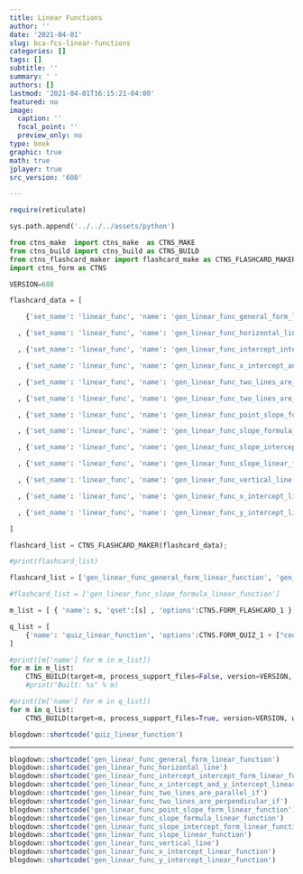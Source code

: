 ```yaml
---
title: Linear Functions
author: ''
date: '2021-04-01'
slug: bca-fcs-linear-functions
categories: []
tags: []
subtitle: ''
summary: ' '
authors: []
lastmod: '2021-04-01T16:15:21-04:00'
featured: no
image:
  caption: ''
  focal_point: ''
  preview_only: no
type: book
graphic: true
math: true
jplayer: true
src_version: '608'

---
```

```r
require(reticulate)
```

```python
sys.path.append('../../../assets/python')

from ctns_make  import ctns_make  as CTNS_MAKE
from ctns_build import ctns_build as CTNS_BUILD
from ctns_flashcard_maker import flashcard_make as CTNS_FLASHCARD_MAKER
import ctns_form as CTNS

VERSION=608
```

```python
flashcard_data = [

    {'set_name': 'linear_func', 'name': 'gen_linear_func_general_form_linear_function', 'filename': 'lib/gen_LF_GeneralFormS', 'orig_filename': 'lib/LF_GeneralFormS', 'front': 'General Form<br/>Linear Function', 'frontstyle': '', 'back': 'The <strong>General Form</strong> of a linear function is given by the equation, $|Ax+By=C,|$ for all $$x,y \\in \\mathbb{R}$$ and where $$A$$, $$B$$, and $$C$$ are constants.', 'backstyle': 'width:80%;font-size:85%;', 'frontspeak': 'General Form - - - Linear Function', 'backspeak': 'The general form of a linear function is given by the equation -- Ei times X -- plus -- Bee times Y equal to C -- for all real numbers -- x and y -- where - A - B - and C - are constants.'}

  , {'set_name': 'linear_func', 'name': 'gen_linear_func_horizontal_line', 'filename': 'lib/gen_LF_HLineS', 'orig_filename': 'lib/LF_HLineS', 'front': 'Horizontal Line', 'frontstyle': '', 'back': 'If $$y$$ is a constant, then the graph of the linear function is a <strong>horizontal line</strong>; and, the slope of this line is 0.', 'backstyle': 'width:80%;font-size:90%;', 'frontspeak': '', 'backspeak': 'If why is a constant, then the graph of the linear function is a horizontal line -- and, the slope of this line is zero.'}

  , {'set_name': 'linear_func', 'name': 'gen_linear_func_intercept_intercept_form_linear_function', 'filename': 'lib/gen_LF_InterceptInterceptFormS', 'orig_filename': 'lib/LF_InterceptInterceptFormS', 'front': 'Intercept-Intercept Form<br/>Linear Function', 'frontstyle': '', 'back': 'The <strong>Intercept-Intercept Form</strong> of a linear function is given by the equation, $|\\frac{x}{A}+\\frac{y}{B}=1,|$ for all $$x,y \\in \\mathbb{R}$$ and where $$A$$ and $$B$$ are constants, $$A,B \\neq 0$$.', 'backstyle': 'width:80%;font-size:80%;', 'frontspeak': 'Intercept-Intercept Form -- Linear Function', 'backspeak': 'The Intercept-Intercept Form of a linear function is given by the equation -- x divided by ei -- plus -- why divided by bee -- equal to 1 -- for all real numbers -- x and y -- and where ei, bee are constants with ei and bee not equal to zero.'}

  , {'set_name': 'linear_func', 'name': 'gen_linear_func_x_intercept_and_y_intercept_linear_function', 'filename': 'lib/gen_LF_InterceptS', 'orig_filename': 'lib/LF_InterceptS', 'front': 'X-Intercept and Y-Intercept<br/>Linear Function', 'frontstyle': '', 'back': 'The $$y$$-intercept of a function is the value of $$y$$ when $$x=0$$. The $$x$$-intercept of a function is the value of $$x$$ when $$y=0$$.', 'backstyle': 'width:80%;font-size:90%;', 'frontspeak': 'X-Intercept and Y-Intercept -- Linear Function', 'backspeak': 'The y-intercept of a function is the value of y when x equals zero. -- The x-intercept of a function is the value of x when why equals zero..'}

  , {'set_name': 'linear_func', 'name': 'gen_linear_func_two_lines_are_parallel_if', 'filename': 'lib/gen_LF_PaLineS', 'orig_filename': 'lib/LF_PaLineS', 'front': 'Two lines are parallel if', 'frontstyle': '', 'back': 'Two lines are parallel<br/> if they have the same slope.', 'backstyle': 'width:80%;', 'frontspeak': 'Two lines are parallel -- if', 'backspeak': ''}

  , {'set_name': 'linear_func', 'name': 'gen_linear_func_two_lines_are_perpendicular_if', 'filename': 'lib/gen_LF_PeLineS', 'orig_filename': 'lib/LF_PeLineS', 'front': 'Two lines are perpendicular if', 'frontstyle': '', 'back': 'Two lines are perpendicular<br/>if their slopes are negative reciprocals.', 'backstyle': 'width:80%;', 'frontspeak': 'Two lines are perpendicular -- if', 'backspeak': 'Two lines are perpendicular -- if their slopes are negative reciprocals.'}

  , {'set_name': 'linear_func', 'name': 'gen_linear_func_point_slope_form_linear_function', 'filename': 'lib/gen_LF_PointSlopeFormS', 'orig_filename': 'lib/LF_PointSlopeFormS', 'front': 'Point-Slope Form<br/>Linear Function', 'frontstyle': '', 'back': 'The <strong>Point-Slope Form</strong> of a linear function is given by the equation, $|(y-y_1) = m(x-x_1),|$ for all $$x,y \\in \\mathbb{R}$$ and where $$m$$ is the slope of the line, and $$(x_1, y_1)$$ is a point on the line.', 'backstyle': 'width:80%;font-size:80%;', 'frontspeak': 'Point slope form -- linear function', 'backspeak': 'The point slope form of a linear function is given by the equation -- the quantity why minus why sub 1 -- equals -- the slope emm times the quantity of exx minus exx sub one -- for all real numbers exx and why -- where emm is the slope of the line -- and the point exx sub one why sub one -- is a point on the line.'}

  , {'set_name': 'linear_func', 'name': 'gen_linear_func_slope_formula_linear_function', 'filename': 'lib/gen_LF_SlopeFormulaS', 'orig_filename': 'lib/LF_SlopeFormulaS', 'front': 'Slope Formula<br/>Linear Function', 'frontstyle': '', 'back': 'The <strong>slope</strong> of a linear function is the ratio $|\\frac{y_2-y_1}{x_2-x_1}=\\frac{\\Delta y}{\\Delta x}|$ for two points $$(x_2,y_2)$$ and $$(x_1,y_1)$$ on the graph of the linear function.', 'backstyle': 'width:80%;font-size:90%;', 'frontspeak': 'Slope formula -- linear function', 'backspeak': 'The slope of a linear function is the ratio of the quantity why sub two minus why sub one -- divided by -- the quantity exx sub two minus exx sub one -- for two points on the line -- exx sub two why sub two -- and -- exx sub one why sub one '}

  , {'set_name': 'linear_func', 'name': 'gen_linear_func_slope_intercept_form_linear_function', 'filename': 'lib/gen_LF_SlopeInterceptFormS', 'orig_filename': 'lib/LF_SlopeInterceptFormS', 'front': 'Slope-Intercept Form<br/>Linear Function', 'frontstyle': '', 'back': 'The <strong>Slope-Intercept Form</strong> of a linear function is given by the equation, $|y = mx + b,|$ for all $$x,y \\in \\mathbb{R}$$ and where $$m$$ is the slope of the line, and $$b$$ is the $$y$$-intercept.', 'backstyle': 'width:80%;font-size:80%;', 'frontspeak': 'Slope-Intercept Form --- Linear Function', 'backspeak': 'The Slope-Intercept Form of a linear function is given by the equation, why equals emm times x plus bee -- for all real numbers -- x and y -- where emm is the slope of the line -- and bee is the why intercept.'}

  , {'set_name': 'linear_func', 'name': 'gen_linear_func_slope_linear_function', 'filename': 'lib/gen_LF_SlopeS', 'orig_filename': 'lib/LF_SlopeS', 'front': 'Slope<br/>Linear Function', 'frontstyle': '', 'back': 'The <strong>slope</strong> of a linear function is the ratio $|\\frac{rise}{run}|$ where <em>rise</em> is the vertical distance between two points on the line, and <em>run</em> is the horizontal distance between the same two points.', 'backstyle': 'width:90%;font-size:80%;', 'frontspeak': 'Slope -- Linear function', 'backspeak': 'The slope of a linear function is the ratio of -- rise over run -- where rise is the vertical distance between two points on the line, and the run is the horizontal distance between the same two points.'}

  , {'set_name': 'linear_func', 'name': 'gen_linear_func_vertical_line', 'filename': 'lib/gen_LF_VLineS', 'orig_filename': 'lib/LF_VLineS', 'front': 'Vertical Line', 'frontstyle': '', 'back': 'If $$x$$ is a constant, then the graph of the linear function is a <strong>vertical line</strong>; and, the slope of this line is <em>infinite</em>.', 'backstyle': 'width:80%;font-size:90%;', 'frontspeak': '', 'backspeak': ''}

  , {'set_name': 'linear_func', 'name': 'gen_linear_func_x_intercept_linear_function', 'filename': 'lib/gen_LF_XInterceptS', 'orig_filename': 'lib/LF_XInterceptS', 'front': 'X-Intercept<br/>Linear Function', 'frontstyle': '', 'back': 'The $$x$$-intercept of a function is the value of $$x$$ when $$y=0$$.', 'backstyle': 'width:80%;font-size:90%;', 'frontspeak': 'The x-intercept -- linear function.', 'backspeak': 'The x-intercept of a function is the value of x when y equals 0.'}

  , {'set_name': 'linear_func', 'name': 'gen_linear_func_y_intercept_linear_function', 'filename': 'lib/gen_LF_YInterceptS', 'orig_filename': 'lib/LF_YInterceptS', 'front': 'Y-Intercept<br/>Linear Function', 'frontstyle': '', 'back': 'The $$y$$-intercept of a function is the value of $$y$$ when $$x=0$$.', 'backstyle': 'width:80%;font-size:90%;', 'frontspeak': 'The y-intercept -- linear function.', 'backspeak': 'The y-intercept of a function is the value of y when x equals 0.'}

]

flashcard_list = CTNS_FLASHCARD_MAKER(flashcard_data);

#print(flashcard_list)
```

```python
flashcard_list = ['gen_linear_func_general_form_linear_function', 'gen_linear_func_horizontal_line', 'gen_linear_func_intercept_intercept_form_linear_function', 'gen_linear_func_x_intercept_and_y_intercept_linear_function', 'gen_linear_func_two_lines_are_parallel_if', 'gen_linear_func_two_lines_are_perpendicular_if', 'gen_linear_func_point_slope_form_linear_function', 'gen_linear_func_slope_formula_linear_function', 'gen_linear_func_slope_intercept_form_linear_function', 'gen_linear_func_slope_linear_function', 'gen_linear_func_vertical_line', 'gen_linear_func_x_intercept_linear_function', 'gen_linear_func_y_intercept_linear_function']

#flashcard_list = ['gen_linear_func_slope_formula_linear_function']

m_list = [ { 'name': s, 'qset':[s] , 'options':CTNS.FORM_FLASHCARD_1 } for s in flashcard_list ]

q_list = [
    {'name': 'quiz_linear_function', 'options':CTNS.FORM_QUIZ_1 + ["count=%s" % len(flashcard_list)], 'qset': flashcard_list}
]
```

```python
#print([m['name'] for m in m_list])
for m in m_list:
    CTNS_BUILD(target=m, process_support_files=False, version=VERSION, write_image=False, encrypt=False)
    #print("Built: %s" % m)
```

```python
#print([m['name'] for m in q_list])
for m in q_list:
    CTNS_BUILD(target=m, process_support_files=True, version=VERSION, write_image=False, encrypt=False)
```

```r
blogdown::shortcode('quiz_linear_function')
```

----

```r
blogdown::shortcode('gen_linear_func_general_form_linear_function')
blogdown::shortcode('gen_linear_func_horizontal_line')
blogdown::shortcode('gen_linear_func_intercept_intercept_form_linear_function')
blogdown::shortcode('gen_linear_func_x_intercept_and_y_intercept_linear_function')
blogdown::shortcode('gen_linear_func_two_lines_are_parallel_if')
blogdown::shortcode('gen_linear_func_two_lines_are_perpendicular_if')
blogdown::shortcode('gen_linear_func_point_slope_form_linear_function')
blogdown::shortcode('gen_linear_func_slope_formula_linear_function')
blogdown::shortcode('gen_linear_func_slope_intercept_form_linear_function')
blogdown::shortcode('gen_linear_func_slope_linear_function')
blogdown::shortcode('gen_linear_func_vertical_line')
blogdown::shortcode('gen_linear_func_x_intercept_linear_function')
blogdown::shortcode('gen_linear_func_y_intercept_linear_function')
```

